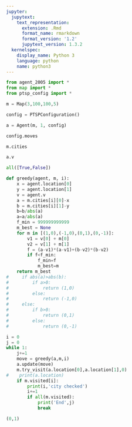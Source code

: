 ```yaml
---
jupyter:
  jupytext:
    text_representation:
      extension: .Rmd
      format_name: rmarkdown
      format_version: '1.2'
      jupytext_version: 1.3.2
  kernelspec:
    display_name: Python 3
    language: python
    name: python3
---
```


```python
from agent_2005 import *
from map import *
from ptsp_config import *
```

```python
m = Map(3,100,100,5)
```

```python
config = PTSPConfiguration()
```

```python
a = Agent(m, 1, config)
```

```python
config.moves
```

```python
m.cities
```

```python
a.v
```

```python
all([True,False])
```

```python
def greedy(agent, m, i):
    x = agent.location[0]
    y = agent.location[1]
    v = agent.v
    a = m.cities[i][0]-x
    b = m.cities[i][1]-y
    b=b/abs(a)
    a=a/abs(a)
    f_min = 999999999999
    m_best = None
    for m in [(1,0),(-1,0),(0,1),(0,-1)]:
        v1 = v[0] + m[0]
        v2 = v[1] + m[1]
        f = (a-v1)*(a-v1)+(b-v2)*(b-v2)
        if f<f_min:
            f_min=f
            m_best=m
    return m_best
#     if abs(a)>abs(b):
#         if a>0:
#             return (1,0)
#         else:
#             return (-1,0)
#     else:
#         if b>0:
#             return (0,1)
#         else:
#             return (0,-1)
```

```python
i = 0
j = 0
while 1:
    j+=1
    move = greedy(a,m,i)
    a.update(move)
    m.try_visit(a.location[0],a.location[1],0)
#    print(a.location)
    if m.visited[i]:
        print(i,'city checked')
        i+=1
        if all(m.visited):
            print('End',j)
            break
```

```python
(0,1)
```

```python

```
